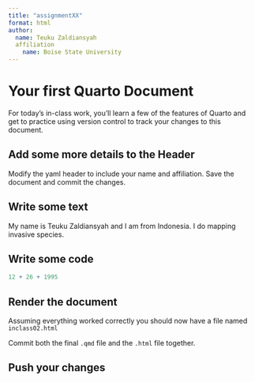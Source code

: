 ```yaml
---
title: "assignmentXX"
format: html
author:
  name: Teuku Zaldiansyah
  affiliation
    name: Boise State University
---
```


# Your first Quarto Document

For today's in-class work, you'll learn a few of the features of Quarto and get to practice using version control to track your changes to this document.

## Add some more details to the Header

Modify the yaml header to include your name and affiliation. Save the document and commit the changes.

## Write some text

My name is Teuku Zaldiansyah and I am from Indonesia. I do mapping invasive species.

## Write some code
```r
12 + 26 + 1995
```


## Render the document

Assuming everything worked correctly you should now have a file named `inclass02.html`

Commit both the final `.qmd` file and the `.html` file together.

## Push your changes
